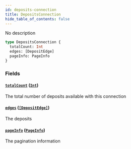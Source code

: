 ```yaml
---
id: deposits-connection
title: DepositsConnection
hide_table_of_contents: false
---
```



No description

```graphql
type DepositsConnection {
  totalCount: Int
  edges: [DepositEdge]
  pageInfo: PageInfo
}
```


### Fields

#### [`totalCount`](#) ([`Int`](/docs/testnet/graphql/scalars/int))

The total number of deposits available with this connection


#### [`edges`](#) ([`[DepositEdge]`](/docs/testnet/graphql/objects/deposit-edge))

The deposits


#### [`pageInfo`](#) ([`PageInfo`](/docs/testnet/graphql/objects/page-info))

The pagination information





